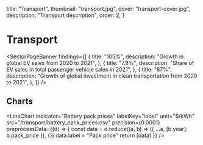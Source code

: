   title: "Transport",
  thumbnail: "transport.jpg",
  cover: "transport-cover.jpg",
  description: "Transport description",
  order: 2,
}



# Transport

<SectorPageBanner
  findings={[
    {
      title: "105%",
      description: "Growth in global EV sales from 2020 to 2021",
    },
    {
      title: "7.8%",
      description: "Share of EV sales in total passenger vehicle sales in 2021",
    },
    {
      title: "87%",
      description: "Growth of global investment in clean transportation from 2020 to 2021",
    },
  ]}
/>

## Charts

<LineChart
  indicator="Battery pack prices"
  labelKey="label"
  unit="$/kWh"
  src="/transport/battery_pack_prices.csv"
  precision={0.0001}
  preprocessData={(d) => {
    const data = d.reduce((a, b) => ({ ...a, [b.year]: b.pack_price }), {})
    data.label = "Pack price"
    return [data]
  }}
/>

<AreaChart
  indicator="Cumulative global public charging connectors"
  labelKey="country"
  src="/transport/cumulative_global_public_charging_connectors.csv"
  precision={0.01}
/>

<LineChart
  indicator="EV share of new passenger vehicle sales by region"
  labelKey="ev_share_of_annual_sales_(%)"
  unit="% of total passenger vehicle sales"
  src="/transport/ev_share_of_new_passenger_vehicle_sales_by_region.csv"
  precision={0.0001}
  compactTooltip
/>

<BarChart
  indicator="Global passenger EV sales"
  labelKey="indicator"
  unit="million vehicle sales"
  src="/transport/global_passenger_ev_sales.csv"
  precision={0.01}
/>

<LineChart
  indicator="Global passenger EV share of sales"
  labelKey="indicator"
  unit="%"
  src="/transport/global_passenger_ev_share_of_sales.csv"
  precision={0.0001}
/>

<AreaChart
  indicator="Global passenger EV fleet"
  labelKey="market"
  unit="million vehicle units"
  src="/transport/global_passenger_ev_fleet.csv"
  precision={0.01}
/>
